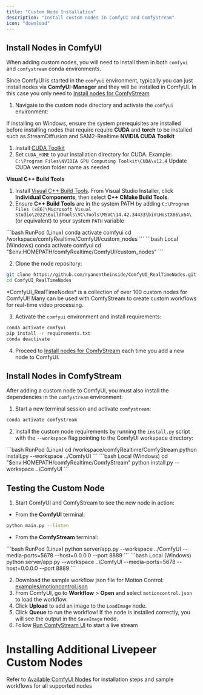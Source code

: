 ```yaml
---
title: "Custom Node Installation"
description: "Install custom nodes in ComfyUI and ComfyStream"
icon: "download"
---
```


## Install Nodes in ComfyUI
When adding custom nodes, you will need to install them in both `comfyui` and `comfystream` conda environments.

<Info>Since ComfyUI is started in the `comfyui` environment, typically you can just install nodes via  **ComfyUI-Manager** and they will be installed in ComfyUI. In this case you only need to [Install nodes for ComfyStream](#install-nodes-in-comfystream)</Info>

1. Navigate to the custom node directory and activate the `comfyui` environment:

<Note>If installing on Windows, ensure the system prerequisites are installed before installing nodes that require require **CUDA** and **torch** to be installed such as StreamDiffusion and SAM2-Realtime</Note>
<Expandable title="Install Prerequisites for Windows">
__NVIDIA CUDA Toolkit__
1. Install [CUDA Toolkit](https://developer.nvidia.com/cuda-downloads?target_os=Windows&target_arch=x86_64&target_version=11&target_type=exe_network)
2. Set `CUDA_HOME` to your installation directory for CUDA. Example: `C:\Program Files\NVIDIA GPU Computing Toolkit\CUDA\v12.4` <Note>Update CUDA version folder name as needed</Note>

__Visual C++ Build Tools__
1. Install [Visual C++ Build Tools](https://visualstudio.microsoft.com/visual-cpp-build-tools/). From Visual Studio Installer, click **Individual Components**, then select **C++ CMake Build Tools**.
2. Ensure **C++ Build Tools** are in the system PATH by adding `C:\Program Files (x86)\Microsoft Visual Studio\2022\BuildTools\VC\Tools\MSVC\14.42.34433\bin\HostX86\x64\` (or equivalent) to your system `PATH` variable
</Expandable>


<CodeGroup>
    ```bash RunPod (Linux)
    conda activate comfyui
    cd /workspace/comfyRealtime/ComfyUI/custom_nodes
    ```
    ```bash Local (Windows)
    conda activate comfyui
    cd "$env:HOMEPATH/comfyRealtime/ComfyUI/custom_nodes"
    ```
</CodeGroup>


2. Clone the node repository:
```bash
git clone https://github.com/ryanontheinside/ComfyUI_RealTimeNodes.git
cd ComfyUI_RealTimeNodes
```
<Info>
*ComfyUI_RealTimeNodes* is a collection of over 100 custom nodes for ComfyUI! Many can be used with ComfyStream to create custom workflows for real-time video processing.
</Info>

3. Activate the `comfyui` environment and install requirements:

```bash
conda activate comfyui
pip install -r requirements.txt
conda deactivate
```

4. Proceed to [Install nodes for ComfyStream](#install-nodes-in-comfystream) each time you add a new node to ComfyUI.

## Install Nodes in ComfyStream
After adding a custom node to ComfyUI, you must also install the dependencies in the `comfystream` environment:

1. Start a new terminal session and activate `comfystream`:

```bash
conda activate comfystream
```

2. Install the custom node requirements by running the `install.py` script with the `--workspace` flag pointing to the ComfyUI workspace directory:
<CodeGroup>
    ```bash RunPod (Linux)
    cd /workspace/comfyRealtime/ComfyStream
    python install.py --workspace ../ComfyUI
    ```
    ```bash Local (Windows)
    cd "$env:HOMEPATH/comfyRealtime/ComfyStream"
    python install.py --workspace ..\ComfyUI
    ```
</CodeGroup>

## Testing the Custom Node
1. Start ComfyUI and ComfyStream to see the new node in action:
- From the **ComfyUI** terminal:
```bash
python main.py --listen
```
- From the **ComfyStream** terminal:
<CodeGroup>
    ```bash RunPod (Linux)
    python server/app.py --workspace ../ComfyUI --media-ports=5678 --host=0.0.0.0 --port 8889
    ```
    ```bash Local (Windows)
    python server/app.py --workspace ..\ComfyUI --media-ports=5678 --host=0.0.0.0 --port 8889
    ```
</CodeGroup>

2. Download the sample workflow json file for Motion Control: [examples/motioncontrol.json](https://raw.githubusercontent.com/ryanontheinside/ComfyUI_RealTimeNodes/main/examples/motioncontrol.json)
3. From ComfyUI, go to **Workflow** > **Open** and select `motioncontrol.json` to load the workflow.
4. Click **Upload** to add an image to the `LoadImage` node.
5. Click **Queue** to run the workflow! If the node is installed correctly, you will see the output in the `SaveImage` node.
5. Follow [Run ComfyStream UI](./local-testing-comfystream-ui) to start a live stream

# Installing Additional Livepeer Custom Nodes

Refer to [Available ComfyUI Nodes](../../technical/reference/available-nodes) for installation steps and sample workflows for all supported nodes
